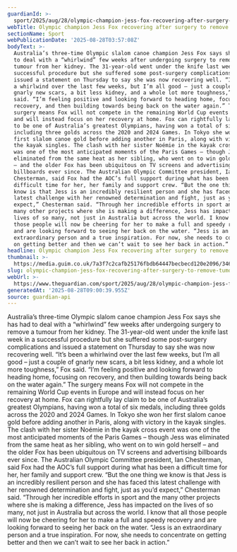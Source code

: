 ```yaml
---
guardianId: >-
  sport/2025/aug/28/olympic-champion-jess-fox-recovering-after-surgery-to-remove-tumour-in-kidney
webTitle: Olympic champion Jess Fox recovering after surgery to remove tumour in kidney
sectionName: Sport
webPublicationDate: '2025-08-28T03:57:08Z'
bodyText: >-
  Australia’s three-time Olympic slalom canoe champion Jess Fox says she has had
  to deal with a “whirlwind” few weeks after undergoing surgery to remove a
  tumour from her kidney. The 31-year-old went under the knife last week in a
  successful procedure but she suffered some post-surgery complications and
  issued a statement on Thursday to say she was now recovering well. “It’s been
  a whirlwind over the last few weeks, but I’m all good – just a couple of
  gnarly new scars, a bit less kidney, and a whole lot more toughness,” Fox
  said. “I’m feeling positive and looking forward to heading home, focusing on
  recovery, and then building towards being back on the water again.” The
  surgery means Fox will not compete in the remaining World Cup events in Europe
  and will instead focus on her recovery at home. Fox can rightfully lay claim
  to be one of Australia’s greatest Olympians, having won a total of six medals,
  including three golds across the 2020 and 2024 Games. In Tokyo she won her
  first slalom canoe gold before adding another in Paris, along with victory in
  the kayak singles. The clash with her sister Noémie in the kayak cross event
  was one of the most anticipated moments of the Paris Games – though Jess was
  eliminated from the same heat as her sibling, who went on to win gold herself
  – and the older Fox has been ubiquitous on TV screens and advertising
  billboards ever since. The Australian Olympic Committee president, Ian
  Chesterman, said Fox had the AOC’s full support during what has been a
  difficult time for her, her family and support crew. “But the one thing we
  know is that Jess is an incredibly resilient person and she has faced this
  latest challenge with her renowned determination and fight, just as you’d
  expect,” Chesterman said. “Through her incredible efforts in sport and the
  many other projects where she is making a difference, Jess has impacted on the
  lives of so many, not just in Australia but across the world. I know that all
  those people will now be cheering for her to make a full and speedy recovery
  and are looking forward to seeing her back on the water. “Jess is an
  extraordinary person and a true inspiration. For now, she needs to concentrate
  on getting better and then we can’t wait to see her back in action.”
headline: Olympic champion Jess Fox recovering after surgery to remove tumour in kidney
thumbnail: >-
  https://media.guim.co.uk/7a3f7c2cafb25176fbdb64447becbecd120e2096/346_0_3442_2755/500.jpg
slug: olympic-champion-jess-fox-recovering-after-surgery-to-remove-tumour-in-kidney
webUrl: >-
  https://www.theguardian.com/sport/2025/aug/28/olympic-champion-jess-fox-recovering-after-surgery-to-remove-tumour-in-kidney
generatedAt: '2025-08-28T09:00:39.955Z'
source: guardian-api
---
```

Australia’s three-time Olympic slalom canoe champion Jess Fox says she has had to deal with a “whirlwind” few weeks after undergoing surgery to remove a tumour from her kidney. The 31-year-old went under the knife last week in a successful procedure but she suffered some post-surgery complications and issued a statement on Thursday to say she was now recovering well. “It’s been a whirlwind over the last few weeks, but I’m all good – just a couple of gnarly new scars, a bit less kidney, and a whole lot more toughness,” Fox said. “I’m feeling positive and looking forward to heading home, focusing on recovery, and then building towards being back on the water again.” The surgery means Fox will not compete in the remaining World Cup events in Europe and will instead focus on her recovery at home. Fox can rightfully lay claim to be one of Australia’s greatest Olympians, having won a total of six medals, including three golds across the 2020 and 2024 Games. In Tokyo she won her first slalom canoe gold before adding another in Paris, along with victory in the kayak singles. The clash with her sister Noémie in the kayak cross event was one of the most anticipated moments of the Paris Games – though Jess was eliminated from the same heat as her sibling, who went on to win gold herself – and the older Fox has been ubiquitous on TV screens and advertising billboards ever since. The Australian Olympic Committee president, Ian Chesterman, said Fox had the AOC’s full support during what has been a difficult time for her, her family and support crew. “But the one thing we know is that Jess is an incredibly resilient person and she has faced this latest challenge with her renowned determination and fight, just as you’d expect,” Chesterman said. “Through her incredible efforts in sport and the many other projects where she is making a difference, Jess has impacted on the lives of so many, not just in Australia but across the world. I know that all those people will now be cheering for her to make a full and speedy recovery and are looking forward to seeing her back on the water. “Jess is an extraordinary person and a true inspiration. For now, she needs to concentrate on getting better and then we can’t wait to see her back in action.”

